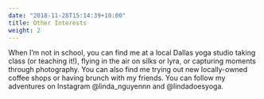 ---
date: "2018-11-28T15:14:39+10:00"
title: Other Interests
weight: 2
---

When I'm not in school, you can find me at a local Dallas yoga studio taking class (or teaching it!), flying in the air on silks or lyra, or capturing moments through photography. You can also find me trying out new locally-owned coffee shops or having brunch with my friends. You can follow my adventures on Instagram @linda_nguyennn and @lindadoesyoga.

